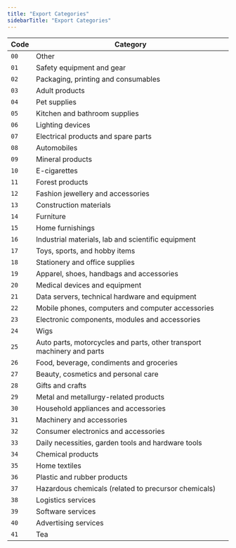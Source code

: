 ```yaml
---
title: "Export Categories"
sidebarTitle: "Export Categories"
---
```


| **Code** | **Category**                                                           |
| -------- | ---------------------------------------------------------------------- |
| `00`     | Other                                                                  |
| `01`     | Safety equipment and gear                                              |
| `02`     | Packaging, printing and consumables                                    |
| `03`     | Adult products                                                         |
| `04`     | Pet supplies                                                           |
| `05`     | Kitchen and bathroom supplies                                          |
| `06`     | Lighting devices                                                       |
| `07`     | Electrical products and spare parts                                    |
| `08`     | Automobiles                                                            |
| `09`     | Mineral products                                                       |
| `10`     | E-cigarettes                                                           |
| `11`     | Forest products                                                        |
| `12`     | Fashion jewellery and accessories                                      |
| `13`     | Construction materials                                                 |
| `14`     | Furniture                                                              |
| `15`     | Home furnishings                                                       |
| `16`     | Industrial materials, lab and scientific equipment                     |
| `17`     | Toys, sports, and hobby items                                          |
| `18`     | Stationery and office supplies                                         |
| `19`     | Apparel, shoes, handbags and accessories                               |
| `20`     | Medical devices and equipment                                          |
| `21`     | Data servers, technical hardware and equipment                         |
| `22`     | Mobile phones, computers and computer accessories                      |
| `23`     | Electronic components, modules and accessories                         |
| `24`     | Wigs                                                                   |
| `25`     | Auto parts, motorcycles and parts, other transport machinery and parts |
| `26`     | Food, beverage, condiments and groceries                               |
| `27`     | Beauty, cosmetics and personal care                                    |
| `28`     | Gifts and crafts                                                       |
| `29`     | Metal and metallurgy-related products                                  |
| `30`     | Household appliances and accessories                                   |
| `31`     | Machinery and accessories                                              |
| `32`     | Consumer electronics and accessories                                   |
| `33`     | Daily necessities, garden tools and hardware tools                     |
| `34`     | Chemical products                                                      |
| `35`     | Home textiles                                                          |
| `36`     | Plastic and rubber products                                            |
| `37`     | Hazardous chemicals (related to precursor chemicals)                   |
| `38`     | Logistics services                                                     |
| `39`     | Software services                                                      |
| `40`     | Advertising services                                                   |
| `41`     | Tea                                                                    |
